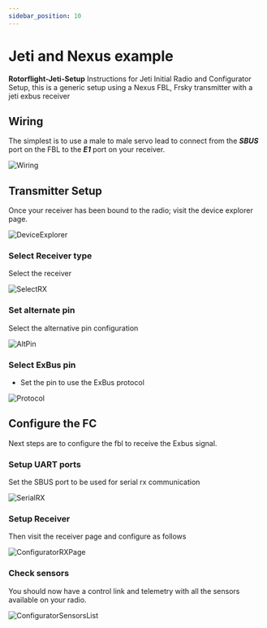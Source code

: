 ```yaml
---
sidebar_position: 10
---
```


# Jeti and Nexus example 

**Rotorflight-Jeti-Setup**
Instructions for Jeti Initial Radio and Configurator Setup, this is a generic setup using a Nexus FBL, Frsky transmitter with a jeti exbus receiver

## Wiring
The simplest is to use a male to male servo lead to connect from the ***SBUS*** port on the FBL to the ***E1*** port on your receiver.

![Wiring](./img/rx-wiring.png)

## Transmitter Setup
Once your receiver has been bound to the radio; visit the device explorer page.  

![DeviceExplorer](./img/rc-dv-explorer.png)  

### Select Receiver type
Select the receiver  

![SelectRX](./img/rx-select-rx.png)  

### Set alternate pin
Select the alternative pin configuration  

![AltPin](./img/rx-alt-pin.png)  

### Select ExBus pin
* Set the pin to use the ExBus protocol  

![Protocol](./img/rx-set-protocol.png)  

## Configure the FC
Next steps are to configure the fbl to receive the Exbus signal.

### Setup UART ports
Set the SBUS port to be used for serial rx communication

![SerialRX](./img/serialrx.png)

### Setup Receiver 
Then visit the receiver page and configure as follows

![ConfiguratorRXPage](./img/receiver.png)

### Check sensors
You should now have a control link and telemetry with all the sensors available on your radio.

![ConfiguratorSensorsList](./img/sensors-list.png)